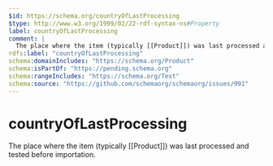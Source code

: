 ```yaml
---
$id: https://schema.org/countryOfLastProcessing
$type: http://www.w3.org/1999/02/22-rdf-syntax-ns#Property
label: countryOfLastProcessing
comment: |
  The place where the item (typically [[Product]]) was last processed and tested before importation.
rdfs:label: "countryOfLastProcessing"
schema:domainIncludes: "https://schema.org/Product"
schema:isPartOf: "https://pending.schema.org"
schema:rangeIncludes: "https://schema.org/Text"
schema:source: "https://github.com/schemaorg/schemaorg/issues/991"
---
```


# countryOfLastProcessing

The place where the item (typically [[Product]]) was last processed and tested before importation.

